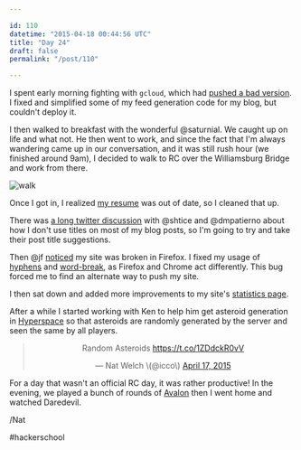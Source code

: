 ```yaml
---

id: 110
datetime: "2015-04-18 00:44:56 UTC"
title: "Day 24"
draft: false
permalink: "/post/110"

---
```


I spent early morning fighting with `gcloud`, which had [pushed a bad version](https://writing.natwelch.com/post/109). I fixed and simplified some of my feed generation code for my blog, but couldn't deploy it.

I then walked to breakfast with the wonderful @saturnial. We caught up on life and what not. He then went to work, and since the fact that I'm always wandering came up in our conversation, and it was still rush hour \(we finished around 9am\), I decided to walk to RC over the Williamsburg Bridge and work from there.

![walk](https://s3.amazonaws.com/f.cl.ly/items/1w023J3U0U1K160w0K2u/Screen%!S%28MISSING)

Once I got in, I realized [my resume](http://natwelch.com/resume) was out of date, so I cleaned that up.

There was [a long twitter discussion](https://twitter.com/shtice/status/589066244780904448) with @shtice and @dmpatierno about how I don't use titles on most of my blog posts, so I'm going to try and take their post title suggestions.

Then @jf [noticed](https://twitter.com/jf/status/589142532744871937) my site was broken in Firefox. I fixed my usage of [hyphens](https://developer.mozilla.org/en-US/docs/Web/CSS/hyphens) and [word-break](https://developer.mozilla.org/en-US/docs/Web/CSS/word-break), as Firefox and Chrome act differently. This bug forced me to find an alternate way to push my site.

I then sat down and added more improvements to my site's [statistics page](/stats).

After a while I started working with Ken to help him get asteroid generation in [Hyperspace](https://github.com/kenpratt/hyperspace) so that asteroids are randomly generated by the server and seen the same by all players. 

<center><blockquote class="twitter-tweet" lang="en"><p>Random Asteroids <a href="https://t.co/1ZDdckR0vV">https://t.co/1ZDdckR0vV</a></p>&mdash; Nat Welch \(@icco\) <a href="https://twitter.com/icco/status/589179166911782912">April 17, 2015</a></blockquote>
<script async src="//platform.twitter.com/widgets.js" charset="utf-8"></script></center>

For a day that wasn't an official RC day, it was rather productive\! In the evening, we played a bunch of rounds of [Avalon](https://en.wikipedia.org/wiki/The_Resistance_%!g%28MISSING) then I went home and watched Daredevil.

/Nat

#hackerschool
